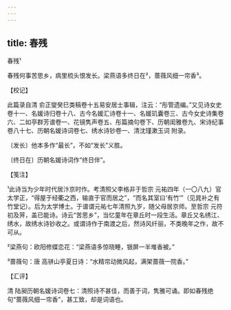 ```yaml
---
---
---
```

title: 春残
---



春残¹





春残何事苦思乡，病里梳头恨发长。梁燕语多终日在²，蔷薇风细一帘香³。

【校记】

此篇录自清 俞正燮癸巳类稿卷十五易安居士事辑，注云：“彤管遗编。”又见诗女史卷十一、名媛诗归卷十八、古今名媛汇诗卷十一、名媛玑囊卷三、古今女史诗集卷六、二如亭群芳谱卷一、花镜隽声卷五、彤篇摘句卷下、历朝闺雅卷九、宋诗纪事卷八十七、历朝名媛诗词卷七、绣水诗钞卷一、清沈瑾漱玉词 附录。

〔发长〕他本多作“最长”，不如“发长”义胜。

〔终日在〕历朝名媛诗词作“终日伴”。

【笺注】

¹此诗当为少年时代居汴京时作。考清照父李格非于哲宗 元祐四年（一〇八九）官太学正，“得屋于经衢之西，输直于官而居之”，“而名其室曰‘有竹’”（见晁补之有竹堂记）。后为太学博士。于谱谓元祐七年清照九岁，随父母居京师。至哲宗 元符初及笄，盖已能诗。诗云“苦思乡”，当忆童年在章丘时一段生活。章丘又名绣江、绣水，故绣水诗钞收之。或谓诗作于南渡之后，然诗风纤丽，不类晚年之作，故不可从。

²梁燕句：欧阳修蝶恋花：“梁燕语多惊晓睡，银屏一半堆香被。”

³蔷薇句：唐 高骈山亭夏日诗：“水精帘动微风起，满架蔷薇一院香。”

【汇评】

清 陆昶历朝名媛诗词卷七：清照诗不甚佳，而善于词，隽雅可诵。即如春残绝句“蔷薇风细一帘香”，甚工致，却是词语也。